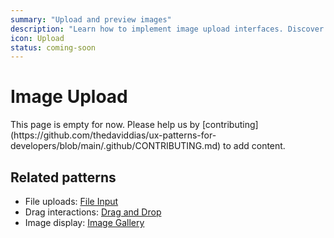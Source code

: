 ```yaml
---
summary: "Upload and preview images"
description: "Learn how to implement image upload interfaces. Discover best practices for drag-and-drop, preview, and validation."
icon: Upload
status: coming-soon
---
```



# Image Upload

<Callout type="warning">
  This page is empty for now. Please help us by
  [contributing](https://github.com/thedaviddias/ux-patterns-for-developers/blob/main/.github/CONTRIBUTING.md)
  to add content.
</Callout>

## Related patterns

- File uploads: [File Input](/patterns/forms/file-input)
- Drag interactions: [Drag and Drop](/patterns/content-management/drag-and-drop)
- Image display: [Image Gallery](/patterns/media/image-gallery)